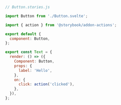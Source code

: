 ```js
// Button.stories.js

import Button from './Button.svelte';

import { action } from '@storybook/addon-actions';

export default {
  component: Button,
};

export const Text = {
  render: () => ({
    Component: Button,
    props: {
      label: 'Hello',
    },
    on: {
      click: action('clicked'),
    },
  }),
};
```
